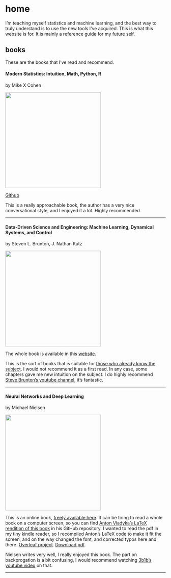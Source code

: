 # home {.unnumbered}

I'm teaching myself statistics and machine learning, and the best way to truly understand is to use the new tools I've acquired. This is what this website is for. It is mainly a reference guide for my future self.

## books

These are the books that I've read and recommend.


#### Modern Statistics: Intuition, Math, Python, R  
by Mike X Cohen

![](/archive/images/modern_statistics_mike_x_cohen.jpg){height=300px}  

[Github](https://github.com/mikexcohen/statistics_book)

This is a really approachable book, the author has a very nice conversational style, and I enjoyed it a lot. Highly recommended

---

#### Data-Driven Science and Engineering: Machine Learning, Dynamical Systems, and Control  
by Steven L. Brunton, J. Nathan Kutz

![](/archive/images/data-driven-brunton-kutz.jpg){height=300px}  

The whole book is available in this [website](https://www.databookuw.com/).

This is the sort of books that is suitable for [those who already know the subject](https://aperiodical.com/wp-content/uploads/2022/05/FTBdMZ5XsAAeq8C.png){target="_blank"}. I would not recommend it as a first read. In any case, some chapters gave me new intuition on the subject. I do highly recommend [Steve Brunton's youtube channel](https://www.youtube.com/@Eigensteve/playlists){target="_blank"}, it's fantastic.

---

#### Neural Networks and Deep Learning  
by Michael Nielsen

![](/archive/images/nielsen-neuralnetworksanddeeplearning.png){height=300px}  

This is an online book, [freely available here](http://neuralnetworksanddeeplearning.com/index.html){target="_blank"}.
It can be tiring to read a whole book on a computer screen, so you can find [Anton Vladyka's LaTeX rendition of this book](https://github.com/antonvladyka/neuralnetworksanddeeplearning.com.pdf){target="_blank"} in his GitHub repository. I wanted to read the pdf in my tiny kindle reader, so I recompiled Anton's LaTeX code to make it fit the screen, and on the way changed the font, and corrected typos here and there. [Overleaf project](https://www.overleaf.com/read/hdmntcghxqym#98d001){target="_blank"}. [Download pdf](/archive/deep_learning.pdf){target="_blank"}.

Nielsen writes very well, I really enjoyed this book. The part on backprogation is a bit confusing, I would recommend watching [3b1b's youtube video](https://youtu.be/Ilg3gGewQ5U?si=MvCRV8oDI_WvW5EH){target="_blank"} on that.

---

